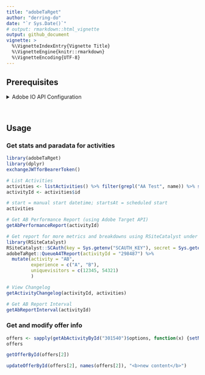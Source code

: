 ```yaml
---
title: "adobeTaRget"
author: "derring-do"
date: "`r Sys.Date()`"
# output: rmarkdown::html_vignette
output: github_document
vignette: >
  %\VignetteIndexEntry{Vignette Title}
  %\VignetteEngine{knitr::rmarkdown}
  %\VignetteEncoding{UTF-8}
---
```


## Prerequisites

<details><summary>Adobe IO API Configuration</summary>

1. Get System Admin rights for Adobe IO

1. Generate public certificate and private key per https://helpx.adobe.com/in/marketing-cloud-core/kb/adobe-io-authentication-step-by-step.html:
    - Generate `secret.pem` and `certificate.pem` via:         
      ```bash
      openssl req -nodes -text -x509 -newkey rsa:2048 -keyout secret.pem -out certificate.pem -days 356
      ```

    - Convert `secret.key` to `secret.pem` via: 

      ```bash
      openssl pkcs8 -topk8 -inform PEM -outform DER -in secret.pem -nocrypt > secret.key
      ```
1. Set up New Integration in Adobe IO: Go to https://console.adobe.io > "New Integration" > "Access and API" > select Adobe Solution (Target) > Enter Integration details > Upload `certificate.pem`

1. Use `adobeTaRget::set_adobe_io_credentials()` to set credentials --- or manually populate .Renviron with the following from the IO Console and the directory where you saved secret.pem:

    ```
    adobe_io_ims_host = ims-na1.adobelogin.com
    adobe_io_ims_endpoint_jwt = /ims/exchange/jwt
    adobe_io_org_id = xxx@AdobeOrg
    adobe_io_api_key = xxx
    adobe_io_client_secret = xxx
    adobe_io_tech_acct_id = xxx@techacct.adobe.com
    adobe_io_priv_key_filename = xxx/secret.pem
    ```

</details>
<br>

## Usage

### Get stats and paradata for activities
```r
library(adobeTaRget)
library(dplyr)
exchangeJWTforBearerToken()

# List Activities
activities <- listActivities() %>% filter(grepl("AA Test", name)) %>% select(-thirdPartyId)
activityId <- activities$id

# start = manual start datetime; startsAt = scheduled start
activities

# Get AB Performance Report (using Adobe Target API)
getAbPerformanceReport(activityId)

# Get report for more metrics and breakdowns using RSiteCatalyst under the hood
library(RSiteCatalyst)
RSiteCatalyst::SCAuth(key = Sys.getenv("SCAUTH_KEY"), secret = Sys.getenv("SCAUTH_SECRET"), company = Sys.getenv("SCAUTH_CO"))
adobeTaRget::QueueA4TReport(activityId = "298487") %>%
  mutate(activity = "AB",
         experience = c("A", "B"),
         uniquevisitors = c(12345, 54321)
         ) 

# View Changelog
getActivityChangelog(activityId, activities)

# Get AB Report Interval
getAbReportInterval(activityId)
```

### Get and modify offer info
```r

offers <- sapply(getAbActivityById("301540")$options, function(x) {setNames(x$offerId, x$name)})
offers

getOfferById(offers[2]) 

updateOfferById(offers[2], names(offers[2]), "<b>new content</b>")
```